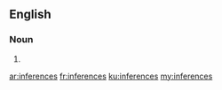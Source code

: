 ==English==

===Noun===
{{head|en|plural}}

# {{plural of|inference|lang=en|nocat=1}}

[[ar:inferences]]
[[fr:inferences]]
[[ku:inferences]]
[[my:inferences]]